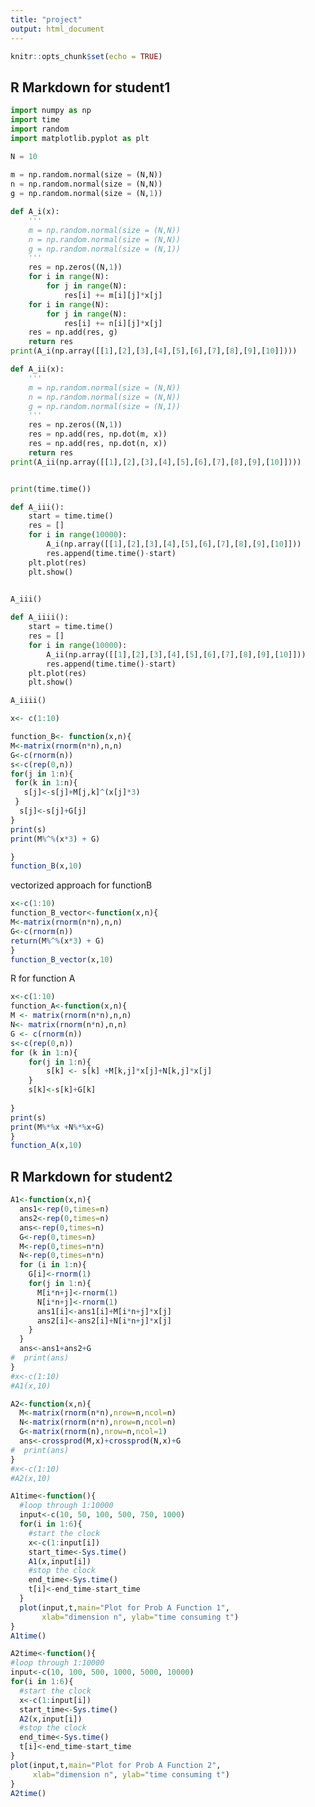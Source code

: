 ```yaml
---
title: "project"
output: html_document
---
```


```r
knitr::opts_chunk$set(echo = TRUE)
```

## R Markdown for student1
```python

import numpy as np
import time
import random
import matplotlib.pyplot as plt

N = 10
    
m = np.random.normal(size = (N,N))
n = np.random.normal(size = (N,N))
g = np.random.normal(size = (N,1))

def A_i(x):
    '''
    m = np.random.normal(size = (N,N))
    n = np.random.normal(size = (N,N))
    g = np.random.normal(size = (N,1))
    '''
    res = np.zeros((N,1))
    for i in range(N):
        for j in range(N):
            res[i] += m[i][j]*x[j]
    for i in range(N):
        for j in range(N):
            res[i] += n[i][j]*x[j]
    res = np.add(res, g)
    return res
print(A_i(np.array([[1],[2],[3],[4],[5],[6],[7],[8],[9],[10]])))

def A_ii(x):
    '''
    m = np.random.normal(size = (N,N))
    n = np.random.normal(size = (N,N))
    g = np.random.normal(size = (N,1))
    '''
    res = np.zeros((N,1))
    res = np.add(res, np.dot(m, x))
    res = np.add(res, np.dot(n, x))
    return res
print(A_ii(np.array([[1],[2],[3],[4],[5],[6],[7],[8],[9],[10]])))


print(time.time())

def A_iii():
    start = time.time()
    res = []
    for i in range(10000):
        A_i(np.array([[1],[2],[3],[4],[5],[6],[7],[8],[9],[10]]))
        res.append(time.time()-start)
    plt.plot(res)
    plt.show()
    

A_iii()

def A_iiii():
    start = time.time()
    res = []
    for i in range(10000):
        A_ii(np.array([[1],[2],[3],[4],[5],[6],[7],[8],[9],[10]]))
        res.append(time.time()-start)
    plt.plot(res)
    plt.show()

A_iiii()

```



```r
x<- c(1:10)

function_B<- function(x,n){
M<-matrix(rnorm(n*n),n,n)
G<-c(rnorm(n))
s<-c(rep(0,n))
for(j in 1:n){
 for(k in 1:n){
   s[j]<-s[j]+M[j,k]^(x[j]*3)
 }
  s[j]<-s[j]+G[j]
}
print(s)
print(M%^%(x*3) + G)

}
function_B(x,10)
```

vectorized approach for functionB
```r
x<-c(1:10)
function_B_vector<-function(x,n){
M<-matrix(rnorm(n*n),n,n)
G<-c(rnorm(n))
return(M%^%(x*3) + G)
}
function_B_vector(x,10)
```

R for function A
```r
x<-c(1:10)
function_A<-function(x,n){
M <- matrix(rnorm(n*n),n,n)
N<- matrix(rnorm(n*n),n,n)
G <- c(rnorm(n))
s<-c(rep(0,n))
for (k in 1:n){
    for(j in 1:n){
        s[k] <- s[k] +M[k,j]*x[j]+N[k,j]*x[j]
    }
    s[k]<-s[k]+G[k]
    
}
print(s)
print(M%*%x +N%*%x+G)
}
function_A(x,10)
```




## R Markdown for student2
```r
A1<-function(x,n){
  ans1<-rep(0,times=n)
  ans2<-rep(0,times=n)
  ans<-rep(0,times=n)
  G<-rep(0,times=n)
  M<-rep(0,times=n*n)
  N<-rep(0,times=n*n)
  for (i in 1:n){
    G[i]<-rnorm(1)
    for(j in 1:n){
      M[i*n+j]<-rnorm(1)
      N[i*n+j]<-rnorm(1)
      ans1[i]<-ans1[i]+M[i*n+j]*x[j]
      ans2[i]<-ans2[i]+N[i*n+j]*x[j]
    }
  }
  ans<-ans1+ans2+G
#  print(ans)
}
#x<-c(1:10)
#A1(x,10)
```


```r
A2<-function(x,n){
  M<-matrix(rnorm(n*n),nrow=n,ncol=n)
  N<-matrix(rnorm(n*n),nrow=n,ncol=n)
  G<-matrix(rnorm(n),nrow=n,ncol=1)
  ans<-crossprod(M,x)+crossprod(N,x)+G
#  print(ans)
}
#x<-c(1:10)
#A2(x,10)
```


```r
A1time<-function(){
  #loop through 1:10000
  input<-c(10, 50, 100, 500, 750, 1000)
  for(i in 1:6){
    #start the clock
    x<-c(1:input[i])
    start_time<-Sys.time()
    A1(x,input[i])
    #stop the clock
    end_time<-Sys.time()
    t[i]<-end_time-start_time
  }
  plot(input,t,main="Plot for Prob A Function 1",
       xlab="dimension n", ylab="time consuming t")
}
A1time()
```


```r
A2time<-function(){
#loop through 1:10000
input<-c(10, 100, 500, 1000, 5000, 10000)
for(i in 1:6){
  #start the clock
  x<-c(1:input[i])
  start_time<-Sys.time()
  A2(x,input[i])
  #stop the clock
  end_time<-Sys.time()
  t[i]<-end_time-start_time
}
plot(input,t,main="Plot for Prob A Function 2",
     xlab="dimension n", ylab="time consuming t")
}
A2time()
```






